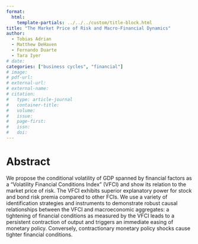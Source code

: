 ```yaml
---
format: 
  html:
    template-partials: ../../../custom/title-block.html
title: "The Market Price of Risk and Macro-Financial Dynamics"
author: 
  - Tobias Adrian
  - Matthew DeHaven
  - Fernando Duarte
  - Tara Iyer
# date:
categories: ["business cycles", "financial"]
# image: 
# pdf-url: 
# external-url:
# external-name:
# citation:
#   type: article-journal
#   container-title: 
#   volume: 
#   issue:
#   page-first:
#   issn:
#   doi:
---
```


# Abstract

We propose the conditional volatility of GDP spanned by financial factors as a “Volatility Financial Conditions Index” (VFCI) and show its relation to the market price of risk.
The VFCI exhibits superior explanatory power for stock and bond risk premia compared to other FCIs.
We use a variety of identification strategies and instruments to demonstrate robust causal relationships between the VFCI and macroeconomic aggregates: a tightening of financial conditions as measured by the VFCI leads to a persistent contraction of output and triggers an immediate easing of monetary policy.
Conversely, contractionary monetary policy shocks cause tighter financial conditions.